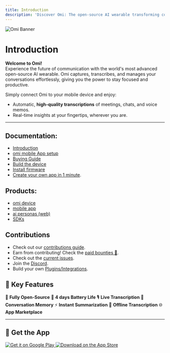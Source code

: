 ```yaml
---
title: Introduction
description: 'Discover Omi: The open-source AI wearable transforming conversations into seamless, actionable insights.'
---
```


<div style={{ textAlign: 'center', marginBottom: '20px' }}>
  <img src="/images/omibanner.png" alt="Omi Banner" style={{ width: '100%', maxWidth: '1200px', borderRadius: '10px', boxShadow: '0 4px 10px rgba(0, 0, 0, 0.1)' }} />
</div>

# Introduction

**Welcome to Omi!**  
Experience the future of communication with the world's most advanced open-source AI wearable. Omi captures, transcribes, and manages your conversations effortlessly, giving you the power to stay focused and productive.  

Simply connect Omi to your mobile device and enjoy:  
- Automatic, **high-quality transcriptions** of meetings, chats, and voice memos.
- Real-time insights at your fingertips, wherever you are.

---

## Documentation:

- [Introduction](https://docs.omi.me/)
- [omi mobile App setup](https://docs.omi.me/docs/developer/AppSetup)
- [Buying Guide](https://docs.omi.me/docs/assembly/Buying_Guide/)
- [Build the device](https://docs.omi.me/docs/assembly/Build_the_device/)
- [Install firmware](https://docs.omi.me/docs/get_started/Flash_device/)
- [Create your own app in 1 minute](https://docs.omi.me/docs/developer/apps/Introduction).

## Products:

- [omi device](https://github.com/BasedHardware/omi/tree/main/omi)
- [mobile app](https://github.com/BasedHardware/omi/tree/main/app)
- [ai personas (web)](https://github.com/BasedHardware/omi/tree/main/personas-open-source)
- [SDKs](sdks)

## Contributions

* Check out our [contributions guide](https://docs.omi.me/docs/developer/Contribution/).
* Earn from contributing! Check the [paid bounties 🤑](https://omi.me/bounties).
* Check out the [current issues](https://github.com/BasedHardware/Omi/issues).
* Join the [Discord](https://discord.gg/omi).
* Build your own [Plugins/Integrations](https://docs.omi.me/docs/developer/apps/Introduction).

[//]: # (## More links:)

[//]: # ()

[//]: # (- [Contributing]&#40;https://docs.omi.me/docs/developer/Contribution/&#41;)

[//]: # (- [Support]&#40;https://docs.omi.me/docs/info/Support/;)

[//]: # (- [BLE Protocol]&#40;https://docs.omi.me/docs/developer/Protocol/&#41;)

[//]: # (- [Plugins]&#40;https://docs.omi.me/docs/developer/Plugins/&#41;)



## 🌟 Key Features

🚀 **Fully Open-Source**
🔋 **4 days Battery Life**
🎙️ **Live Transcription**
🧠 **Conversation Memory**
⚡ **Instant Summarization**
📡 **Offline Transcription**
🌐 **App Marketplace**

---

## 📲 Get the App

<div style={{ display: 'flex', justifyContent: 'center', gap: '20px', margin: '20px 0' }}>
  <a href="https://play.google.com/store/apps/details?id=com.friend.ios" target="_blank" style={{ display: 'block', width: '200px' }}>
    <img src="https://play.google.com/intl/en_us/badges/static/images/badges/en_badge_web_generic.png" alt="Get it on Google Play" style={{ width: '100%', borderRadius: '5px', boxShadow: '0 2px 5px rgba(0, 0, 0, 0.2)' }} />
  </a>
  <a href="https://apps.apple.com/us/app/friend-ai-wearable/id6502156163" target="_blank" style={{ display: 'block', width: '200px' }}>
    <img src="https://tools.applemediaservices.com/api/badges/download-on-the-app-store/black/en-us?size=250x83" alt="Download on the App Store" style={{ width: '100%', borderRadius: '5px', boxShadow: '0 2px 5px rgba(0, 0, 0, 0.2)' }} />
  </a>
</div>
